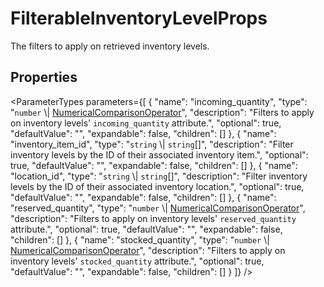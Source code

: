 
# FilterableInventoryLevelProps

The filters to apply on retrieved inventory levels.

## Properties

<ParameterTypes parameters={[
  {
    "name": "incoming_quantity",
    "type": "`number` \\| [NumericalComparisonOperator](../../CommonTypes/interfaces/js_client.internal.internal-1.CommonTypes.NumericalComparisonOperator.mdx)",
    "description": "Filters to apply on inventory levels' `incoming_quantity` attribute.",
    "optional": true,
    "defaultValue": "",
    "expandable": false,
    "children": []
  },
  {
    "name": "inventory_item_id",
    "type": "`string` \\| `string`[]",
    "description": "Filter inventory levels by the ID of their associated inventory item.",
    "optional": true,
    "defaultValue": "",
    "expandable": false,
    "children": []
  },
  {
    "name": "location_id",
    "type": "`string` \\| `string`[]",
    "description": "Filter inventory levels by the ID of their associated inventory location.",
    "optional": true,
    "defaultValue": "",
    "expandable": false,
    "children": []
  },
  {
    "name": "reserved_quantity",
    "type": "`number` \\| [NumericalComparisonOperator](../../CommonTypes/interfaces/js_client.internal.internal-1.CommonTypes.NumericalComparisonOperator.mdx)",
    "description": "Filters to apply on inventory levels' `reserved_quantity` attribute.",
    "optional": true,
    "defaultValue": "",
    "expandable": false,
    "children": []
  },
  {
    "name": "stocked_quantity",
    "type": "`number` \\| [NumericalComparisonOperator](../../CommonTypes/interfaces/js_client.internal.internal-1.CommonTypes.NumericalComparisonOperator.mdx)",
    "description": "Filters to apply on inventory levels' `stocked_quantity` attribute.",
    "optional": true,
    "defaultValue": "",
    "expandable": false,
    "children": []
  }
]} />
